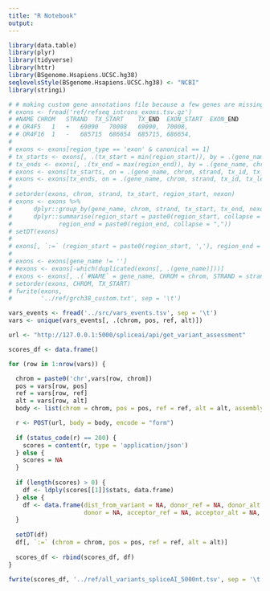 ```yaml
---
title: "R Notebook"
output: 
---
```


```r
library(data.table)
library(plyr)
library(tidyverse)
library(httr)
library(BSgenome.Hsapiens.UCSC.hg38)
seqlevelsStyle(BSgenome.Hsapiens.UCSC.hg38) <- "NCBI"
library(stringi)
```


```r
# # making custom gene annotations file because a few genes are missing in spliceAIs one
# exons <- fread('ref/refseq_introns_exons.tsv.gz')
# #NAME	CHROM	STRAND	TX_START	TX_END	EXON_START	EXON_END
# # OR4F5	1	+	69090	70008	69090,	70008,
# # OR4F16	1	-	685715	686654	685715,	686654,
# 
# exons <- exons[region_type == 'exon' & canonical == 1]
# tx_starts <- exons[, .(tx_start = min(region_start)), by = .(gene_name, chrom, strand, tx_id, tx_len, nexon)]
# tx_ends <- exons[, .(tx_end = max(region_end)), by = .(gene_name, chrom, strand, tx_id, tx_len, nexon)]
# exons <- exons[tx_starts, on = .(gene_name, chrom, strand, tx_id, tx_len, nexon)]
# exons <- exons[tx_ends, on = .(gene_name, chrom, strand, tx_id, tx_len, nexon)]
# 
# setorder(exons, chrom, strand, tx_start, region_start, nexon)
# exons <- exons %>%
#      dplyr::group_by(gene_name, chrom, strand, tx_start, tx_end, nexon) %>%
#      dplyr::summarise(region_start = paste0(region_start, collapse = ","),
#             region_end = paste0(region_end, collapse = ","))
# setDT(exons)
# 
# exons[, `:=` (region_start = paste0(region_start, ','), region_end = paste0(region_end, ','))]
# 
# exons <- exons[gene_name != '']
# #exons <- exons[-which(duplicated(exons[, .(gene_name)]))]
# exons <- exons[, .(`#NAME` = gene_name, CHROM = chrom, STRAND = strand, TX_START = tx_start, TX_END = tx_end, EXON_START = region_start, EXON_END = region_end)]
# setorder(exons, CHROM, TX_START)
# fwrite(exons,
#        '../ref/grch38_custom.txt', sep = '\t')

```



```r
vars_events <- fread('../src/vars_events.tsv', sep = '\t')
vars <- unique(vars_events[, .(chrom, pos, ref, alt)])
```

```r
url <- "http://127.0.0.1:5000/spliceai/api/get_variant_assessment"

scores_df <- data.frame()

for (row in 1:nrow(vars)) {

  chrom = paste0('chr',vars[row, chrom])
  pos = vars[row, pos]
  ref = vars[row, ref]
  alt = vars[row, alt]
  body <- list(chrom = chrom, pos = pos, ref = ref, alt = alt, assembly = 'grch38', distance = 5000, mask = 0)

  r <- POST(url, body = body, encode = "form")
  
  if (status_code(r) == 200) {
    scores = content(r, type = 'application/json')
  } else {
    scores = NA
  }
  
  if (length(scores) > 0) {
    df <- ldply(scores[[1]]$stats, data.frame)
  } else {
    df <- data.frame(dist_from_variant = NA, donor_ref = NA, donor_alt = NA, 
                     donor = NA, acceptor_ref = NA, acceptor_alt = NA, acceptor = NA)
  }
  
  setDT(df)
  df[, `:=` (chrom = chrom, pos = pos, ref = ref, alt = alt)]
  
  scores_df <- rbind(scores_df, df)
}

fwrite(scores_df, '../ref/all_variants_spliceAI_5000nt.tsv', sep = '\t')
```




